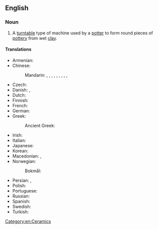 ==English==
{{wikipedia}}

===Noun===
{{en-noun|head=[[potter]]'s [[wheel]]}}

# A [[turntable]] type of machine used by a [[potter]] to form round pieces of [[pottery]] from wet [[clay]].

====Translations====
{{trans-top|machine used by a potter}}
* Armenian: {{t+|hy|դուրգ}}
* Chinese:
*: Mandarin: {{t|cmn|陶工旋盤}}, {{t|cmn|陶工旋盘|tr=táogōng xuánpán}}, {{t+|cmn|鈞}}, {{t+|cmn|钧|tr=jūn}}, {{t+|cmn|陶鈞}}, {{t+|cmn|陶钧|tr=táojūn}}, {{t|cmn|陶輪}}, {{t|cmn|陶轮|tr=táolún}}, {{t|cmn|拉坯輪}}, {{t|cmn|拉坯轮|tr=lāpīlún}}
* Czech: {{t|cs|hrnčířský kruh|m}}
* Danish: {{t|da|drejeskive|c}}, {{t|da|pottemagerhjul|n}}
* Dutch: {{t|nl|pottenbakkersschijf|f}}
* Finnish: {{t+|fi|dreija}}
* French: {{t+|fr|tour de potier|m}}
* German: {{t+|de|Töpferscheibe|f}}
* Greek:
*: Ancient Greek: {{t|grc|[[κεραμεικός]] [[τροχός]]|m}}
{{trans-mid}}
* Irish: {{t|ga|roth potaire|m}}
* Italian: {{t|it|ruota del vasaio|f}}
* Japanese: {{t+|ja|轆轤|tr=ろくろ, rokuro}}
* Korean: {{t-needed|ko}}
* Macedonian: {{t|mk|грнчарско ко́лце|n|tr=g'rnčarsko kólce}}, {{t|mk|грнчарско тркало|n|tr=g'rnčarsko t'rkalo}}
* Norwegian:
*: Bokmål: {{t|nb|dreieskive|m}}
* Persian: {{t|fa|چرخ سفالگری|tr=čarx-e-sofālgarī}}, {{t|fa|چرخ کوزه‌گری|tr=čarx-e-kūzegarī}}
* Polish: {{t+|pl|koło garncarskie|m}}
* Portuguese: {{t|pt|roda de oleiro|f}}
* Russian: {{t|ru|гонча́рный круг|m}}
* Spanish: {{t|es|torno de alfarero|m}}
* Swedish: {{t+|sv|drejning|c}}
* Turkish: {{t|tr|çömlekçi çarkı}}
{{trans-bottom}}

[[Category:en:Ceramics]]